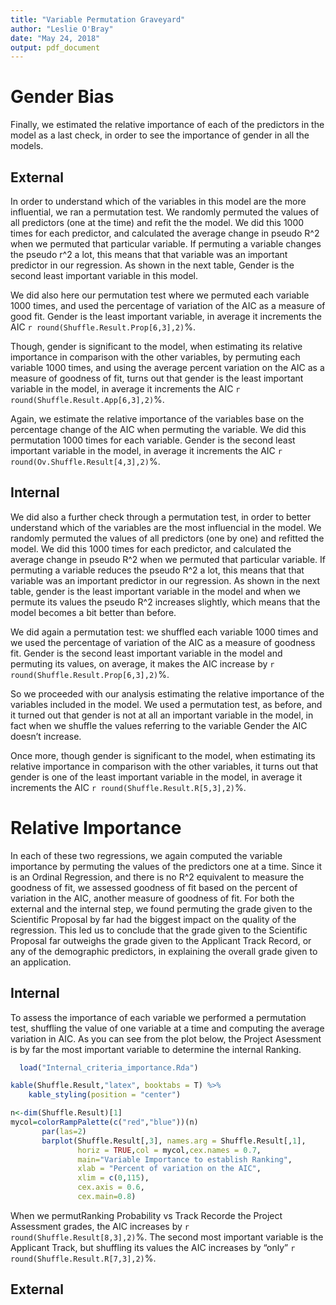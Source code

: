 ```yaml
---
title: "Variable Permutation Graveyard"
author: "Leslie O'Bray"
date: "May 24, 2018"
output: pdf_document
---
```

# Gender Bias


Finally, we estimated the relative importance of each of the predictors in the model as a last check, in order to see the importance of gender in all the models.

## External

In order to understand which of the variables in this model are the more influential, we ran a permutation test. We randomly permuted the values of all predictors (one at the time) and refit the the model. We did this 1000 times for each predictor, and calculated the average change in pseudo R^2 when we permuted that particular variable. If permuting a variable changes the pseudo r^2 a lot, this means that that variable was an important predictor in our regression. As shown in the next table, Gender is the second least important variable in this model.

We did also here our permutation test where we permuted each variable 1000 times, and used the percentage of variation of the AIC as a measure of good fit. Gender is the least important variable, in average it increments the AIC `r round(Shuffle.Result.Prop[6,3],2)`%.

Though, gender is significant to the model, when estimating its relative importance in comparison with the other variables, by permuting each variable 1000 times, and using the average percent variation on the AIC as a measure of goodness of fit, turns out that gender is the least important variable in the model, in average it increments the AIC `r round(Shuffle.Result.App[6,3],2)`%.

Again, we estimate the relative importance of the variables base on the percentage change of the AIC when permuting the variable. We did this permutation 1000 times for each variable. Gender is the second least important variable in the model, in average it increments the AIC `r round(Ov.Shuffle.Result[4,3],2)`%. 


## Internal


We did also a further check through a permutation test, in order to better understand which of the variables are the most influencial in the model. We randomly permuted the values of all predictors (one by one) and refitted the model. We did this 1000 times for each predictor, and calculated the average change in pseudo R^2 when we permuted that particular variable. If permuting a variable reduces the pseudo R^2 a lot, this means that that variable was an important predictor in our regression. As shown in the next table, gender is the least important variable in the model and when we permute its values the pseudo R^2 increases slightly, which means that the model becomes a bit better than before.


We did again a permutation test: we shuffled each variable 1000 times and we used the percentage of variation of the AIC as a measure of goodness fit. Gender is the second least important variable in the model and permuting its values, on average, it makes the AIC increase by `r round(Shuffle.Result.Prop[6,3],2)`%.


  So we proceeded with our analysis estimating the relative importance of the variables included in the model. We used a permutation test, as before, and it turned out that gender is not at all an important variable in the model, in fact when we shuffle the values referring to the variable Gender the AIC doesn't increase.
  
  
Once more, though gender is significant to the model, when estimating its relative importance in comparison with the other variables, it turns out that gender is one of the least important variable in the model, in average it increments the AIC `r round(Shuffle.Result.R[5,3],2)`%.

# Relative Importance


In each of these two regressions, we again computed the variable importance by permuting the values of the predictors one at a time. Since it is an Ordinal Regression, and there is no R^2 equivalent to measure the goodness of fit, we assessed goodness of fit based on the percent of variation in the AIC, another measure of goodness of fit. For both the external and the internal step, we found permuting the grade given to the Scientific Proposal by far had the biggest impact on the quality of the regression. This led us to conclude that the grade given to the Scientific Proposal far outweighs the grade given to the Applicant Track Record, or any of the demographic predictors, in explaining the overall grade given to an application.

## Internal


To assess the importance of each variable we performed a permutation test, shuffling the value of one variable at a time and computing the average variation in AIC. As you can see from the plot below, the Project Asessment is by far the most important variable to determine the internal Ranking.

```r
  load("Internal_criteria_importance.Rda")
```

```r
kable(Shuffle.Result,"latex", booktabs = T) %>%
    kable_styling(position = "center")

n<-dim(Shuffle.Result)[1] 
mycol=colorRampPalette(c("red","blue"))(n)
       par(las=2)
       barplot(Shuffle.Result[,3], names.arg = Shuffle.Result[,1],
               horiz = TRUE,col = mycol,cex.names = 0.7,
               main="Variable Importance to establish Ranking",
               xlab = "Percent of variation on the AIC",
               xlim = c(0,115), 
               cex.axis = 0.6,
               cex.main=0.8)
```

When we permutRanking Probability vs Track Recorde the Project Assessment grades, the AIC increases by `r round(Shuffle.Result[8,3],2)`%. The second most important variable is the Applicant Track, but shuffling its values the AIC increases by "only" `r round(Shuffle.Result.R[7,3],2)`%.

## External